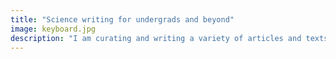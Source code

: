 ```yaml
---
title: "Science writing for undergrads and beyond"
image: keyboard.jpg
description: "I am curating and writing a variety of articles and texts aimed at providing open-access support for both undergraduates and educators."
---
```


# 
